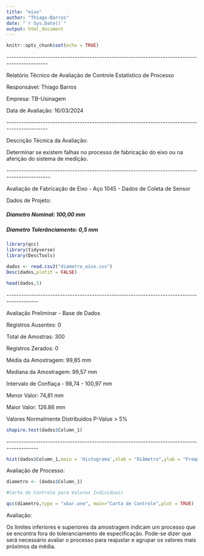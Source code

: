 ---
title: "eixo"
author: "Thiago-Barros"
date: "`r Sys.Date()`"
output: html_document
---

```{r setup, include=FALSE}
knitr::opts_chunk$set(echo = TRUE)
```

\-\-\-\-\-\-\-\-\-\-\-\-\-\-\-\-\-\-\-\-\-\-\-\-\-\-\-\-\-\-\-\-\-\-\-\-\-\-\-\-\-\-\-\-\-\-\-\-\-\-\-\-\-\-\-\-\-\-\-\-\-\-\-\-\-\-\-\-\-\-\-\-\-\-\-\-\-\-\-\-\-\-\-\-\-\-\-\-\-\-\-\-\-\--

Relatório Técnico de Avaliação de Controle Estatístico de Processo

Responsável: Thiago Barros

Empresa: TB-Usinagem

Data de Avaliação: 16/03/2024

\-\-\-\-\-\-\-\-\-\-\-\-\-\-\-\-\-\-\-\-\-\-\-\-\-\-\-\-\-\-\-\-\-\-\-\-\-\-\-\-\-\-\-\-\-\-\-\-\-\-\-\-\-\-\-\-\-\-\-\-\-\-\-\-\-\-\-\-\-\-\-\-\-\-\-\-\-\-\-\-\-\-\-\-\-\-\-\-\-\-\-\-\-\--

Descrição Técnica da Avaliação:

Determinar se existem falhas no processo de fabricação do eixo ou na aferição do sistema de medição.

\-\-\-\-\-\-\-\-\-\-\-\-\-\-\-\-\-\-\-\-\-\-\-\-\-\-\-\-\-\-\-\-\-\-\-\-\-\-\-\-\-\-\-\-\-\-\-\-\-\-\-\-\-\-\-\-\-\-\-\-\-\-\-\-\-\-\-\-\-\-\-\-\-\-\-\-\-\-\-\-\-\-\-\-\-\-\-\-\-\-\-\-\-\-\--

Avaliação de Fabricação de Eixo - Aço 1045 - Dados de Coleta de Sensor

Dados de Projeto:

##### Diametro Nominal: 100,00 mm

##### Diametro Tolerânciamento: 0,5 mm

```{r}

library(qcc)
library(tidyverse)
library(DescTools)
```

```{r}

dados <- read.csv2("diametro_eixo.csv")
Desc(dados,plotit = FALSE)
```

```{r}
head(dados,5)
```

\-\-\-\-\-\-\-\-\-\-\-\-\-\-\-\-\-\-\-\-\-\-\-\-\-\-\-\-\-\-\-\-\-\-\-\-\-\-\-\-\-\-\-\-\-\-\-\-\-\-\-\-\-\-\-\-\-\-\-\-\-\-\-\-\-\-\-\-\-\-\-\-\-\-\-\-\-\-\-\-\-\-\-\-\-\-\-\-\-\--

Avaliação Preliminar - Base de Dados

Registros Ausentes: 0

Total de Amostras: 300

Registros Zerados: 0

Média da Amostragem: 99,85 mm

Mediana da Amostragem: 99,57 mm

Intervalo de Confiaça - 98,74 - 100,97 mm

Menor Valor: 74,81 mm

Maior Valor: 126.86 mm

Valores Normalmente Distribuidos P-Value \> 5%

```{r}
shapiro.test(dados$Column_1)
```

\-\-\-\-\-\-\-\-\-\-\-\-\-\-\-\-\-\-\-\-\-\-\-\-\-\-\-\-\-\-\-\-\-\-\-\-\-\-\-\-\-\-\-\-\-\-\-\-\-\-\-\-\-\-\-\-\-\-\-\-\-\-\-\-\-\-\-\-\-\-\-\-\-\-\-\-\-\-\-\-\-\-\-\-\-\-\-\-\-\--

```{r}
hist(dados$Column_1,main = 'Histograma',xlab = "Diâmetro",ylab = "Frequência")

```

Avaliação de Processo:

```{r}

diametro <- (dados$Column_1)

```

```{r}

#Carta de Controle para Valores Individuais

qcc(diametro,type = "xbar.one", main="Carta de Controle",plot = TRUE)
```

Avaliação:

Os limites inferiores e superiores da amostragem indicam um processo que se encontra fora do toleranciamento de especificação. Pode-se dizer que será necessário avaliar o processo para reajustar e agrupar os valores mais próximos da média.
